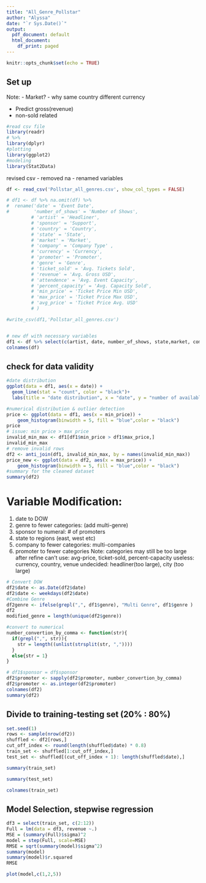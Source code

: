 ---
title: "All_Genre_Pollstar"
author: "Alyssa"
date: "`r Sys.Date()`"
output:
  pdf_document: default
  html_document:
    df_print: paged
---

```{r setup, include=FALSE}
knitr::opts_chunk$set(echo = TRUE)
```

## Set up 

Note: 
- Market?
- why same country different currency

- Predict gross(revenue)
- non-sold related 

```{r, echo=FALSE, warning= FALSE, message = FALSE}
#read csv file
library(readr)
# %>%
library(dplyr)
#plotting
library(ggplot2)
#modeling
library(Stat2Data)
```

revised csv
  - removed na
  - renamed variables
```{r, eval = F}

df <- read_csv('Pollstar_all_genres.csv', show_col_types = FALSE)

# df1 <- df %>% na.omit(df) %>%
#  rename('date' = 'Event Date',
#         'number_of_shows' = 'Number of Shows',
         # 'artist' = 'Headliner',
         # 'sponsor' = 'Support',
         # 'country' = 'Country',
         # 'state' = 'State',
         # 'market' = 'Market',
         # 'company' = 'Company Type' ,
         # 'currency' = 'Currency',
         # 'promoter' = 'Promoter',
         # 'genre' = 'Genre',
         # 'ticket_sold' = 'Avg. Tickets Sold',
         # 'revenue' = 'Avg. Gross USD',
         # 'attendence' = 'Avg. Event Capacity',
         # 'percent_capacity' = 'Avg. Capacity Sold',
         # 'min_price' = 'Ticket Price Min USD',
         # 'max_price' = 'Ticket Price Max USD',
         # 'avg_price' = 'Ticket Price Avg. USD'
         # )

#write_csv(df1,'Pollstar_all_genres.csv')


# new df with necessary variables
df1 <- df %>% select(c(artist, date, number_of_shows, state,market, company, promoter, genre,attendence, min_price, max_price,  revenue))
colnames(df)
```

## check for data validity
```{r} 
#date distribution
ggplot(data = df1, aes(x = date)) + 
  geom_line(stat = "count", color = "black")+
  labs(title = "date distribution", x = "date", y = "number of available date on this date")

```

```{r}
#numerical distribution & outlier detection
price <- ggplot(data = df1, aes(x = min_price)) +
    geom_histogram(binwidth = 5, fill = "blue",color = "black")
price
# issue: min price > max price
invalid_min_max <- df1[df1$min_price > df1$max_price,]
invalid_min_max
# remove invalid rows
df2 <- anti_join(df1, invalid_min_max, by = names(invalid_min_max))
price_new <- ggplot(data = df2, aes(x = max_price)) +
    geom_histogram(binwidth = 5, fill = "blue",color = "black")
#summary for the cleaned dataset
summary(df2)
```
# Variable Modification:
  1. date to DOW 
  2. genre to fewer categories: (add multi-genre)
  3. sponsor to numeral: # of promoters
  4. state to regions (east, west etc)
  5. company to fewer categories: multi-companies
  6. promoter to fewer categories
  Note: 
   categories may still be too large after refine
   can't use: avg-price, ticket-sold, percent-capacity
   useless: currency, country, venue
   undecided: headliner(too large), city (too large)


```{r, eval=T}
# Convert DOW
df2$date <- as.Date(df2$date)
df2$date <- weekdays(df2$date)
#Combine Genre
df2genre <- ifelse(grepl(",", df1$genre), "Multi Genre", df1$genre )
df2
modified_genre = length(unique(df2$genre))
```


```{r, eval = T}
#convert to numerical 
number_convertion_by_comma <- function(str){
  if(grepl(",", str)){
    str = length((unlist(strsplit(str, ","))))
  }
  else{str = 1}
}
```

```{r, eval = T}
# df1$sponsor = df$sponsor
df2$promoter <- sapply(df2$promoter, number_convertion_by_comma)
df2$promoter <- as.integer(df2$promoter)
colnames(df2)
summary(df2)
```

## Divide to training-testing set (20% : 80%)

```{r}
set.seed(1)
rows <- sample(nrow(df2))
shuffled <- df2[rows,]
cut_off_index <- round(length(shuffled$date) * 0.8)
train_set <- shuffled[1:cut_off_index,]
test_set <- shuffled[(cut_off_index + 1): length(shuffled$date),]
```

```{r}
summary(train_set)
```

```{r}
summary(test_set)
```
```{r}
colnames(train_set)
```


## Model Selection, stepwise regression

```{r, eval = T}
df3 = select(train_set, c(2:12))
Full = lm(data = df3, revenue ~.)
MSE = (summary(Full)$sigma)^2
model = step(Full, scale=MSE)
RMSE = sqrt(summary(model)$sigma^2)
summary(model)
summary(model)$r.squared
RMSE
```

```{r, eval = T}
plot(model,c(1,2,5))
```

